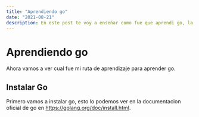 ```yaml
---
title: "Aprendiendo go"
date: "2021-08-21"
description: En este post te voy a enseñar como fue que aprendi go, la ruta que segui para poder iniciar con este lenguaje de programación.
---
```


# Aprendiendo go

Ahora vamos a ver cual fue mi ruta de aprendizaje para aprender go.

## Instalar Go

Primero vamos a instalar go, esto lo podemos ver en la documentacion oficial de go en https://golang.org/doc/install.html.
